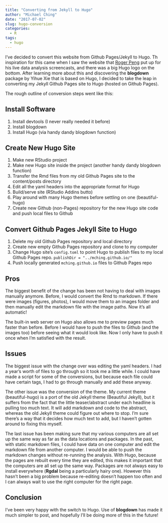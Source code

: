 ```yaml
---
title: "Converting from Jekyll to Hugo"
author: "Michael Ching"
date: "2017-07-02"
slug: hugo-conversion
categories:
  - R
tags:
  - hugo
---
```


I've decided to convert this website from Github Pages/Jekyll to Hugo. Th inspiration for this came when I saw the website that [Roger Peng](http://www.biostat.jhsph.edu/~rpeng/) put up for his live data analysis screencasts, and there was a big Hugo logo on the bottom. After learning more about this and discovering the **blogdown** package by Yihue Xie that is based on Hugo, I decided to take the leap in converting my Jekyll Github Pages site to Hugo (hosted on Github Pages).

The rough outline of conversion steps went like this:

## Install Software
1. Install devtools (I never really needed it before) 
2. Install blogdown
2. Install Hugo (via handy dandy blogdown function)

## Create New Hugo Site
1. Make new RStudio project
2. Make new Hugo site inside the project (another handy dandy blogdown function)
3. Transfer the Rmd files from my old Github Pages site to the content/posts directory
4. Edit all the yaml headers into the appropriate format for Hugo
4. Build/serve site (RStudio Addins butto)
5. Play around with many Hugo themes before settling on one (beautiful-hugo)
6. Create new Github (non-Pages) repository for the new Hugo site code and push local files to Github

## Convert Github Pages Jekyll Site to Hugo
1. Delete my old Github Pages repository and local directory
8. Create new empty Github Pages repository and clone to my computer
9. Change Hugo site's `config.toml` to point Hugo to publish files to my local Github Pages repo. `publishDir = "../mching.github.io/"`
1. Push locally generated `mching.github.io` files to Github Pages repo


## Pros
The biggest benefit of the change has been not having to deal with images manually anymore. Before, I would convert the Rmd to markdown. If there were images (figures, photos), I would move them to an images folder and then manually edit the markdown file with the image paths. Now it's all automatic!

The built-in web server on Hugo also allows me to preview pages much faster than before. Before I would have to push the files to Github (and the images too) before seeing what it would look like. Now I only have to push it once when I'm satisfied with the result.

## Issues
The biggest issue with the change over was editing the yaml headers. I had a year's worth of files to go through so it took me a little while. I could have made a script for some of the conversions, but because each file could have certain tags, I had to go through manually and add these anyway.

The other issue was the conversion of the theme. My current theme (beautiful-hugo) is a port of the old Jekyll theme (Beautiful Jekyll), but it suffers from the fact that the little teaser/abstract under each headline is pulling too much text. It will add markdown and code to the abstract, whereas the old Jekyll theme could figure out where to stop. I'm sure there's a way that it decides how much text to add, but I haven't gotten around to fixing this myself.

The last issue has been making sure that my various computers are all set up the same way as far as the data locations and packages. In the past, with static markdown files, I could have data on one computer and edit the markdown file from another computer. I would be able to push the markdown changes without re-running the analysis. With Hugo, because the pages are rebuilt every time they are edited, this makes it important that the computers are all set up the same way. Packages are not always easy to install everywhere (**Rgdal** being a particularly hairy one). However this hasn't been a big problem because re-editing doesn't happen too often and I can always wait to use the right computer for the right page.

## Conclusion
I've been very happy with the switch to Hugo. Use of **blogdown** has made it much simpler to post, and hopefully I'll be doing more of this in the future!